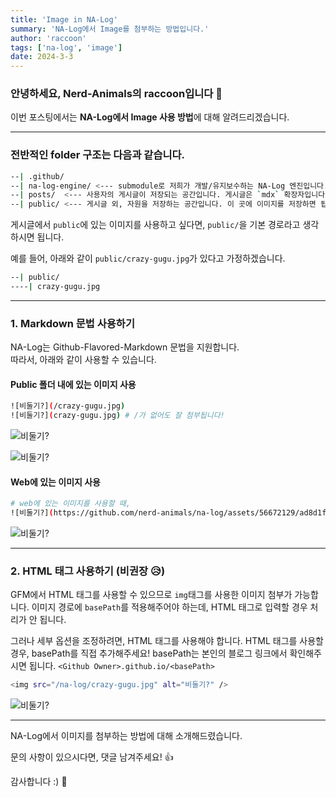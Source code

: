 ```yaml
---
title: 'Image in NA-Log'
summary: 'NA-Log에서 Image를 첨부하는 방법입니다.'
author: 'raccoon'
tags: ['na-log', 'image']
date: 2024-3-3
---
```


### 안녕하세요, Nerd-Animals의 raccoon입니다 🦝

이번 포스팅에서는 **NA-Log에서 Image 사용 방법**에 대해 알려드리겠습니다.

----

### 전반적인 folder 구조는 다음과 같습니다.

```bash
--| .github/
--| na-log-engine/ <--- submodule로 저희가 개발/유지보수하는 NA-Log 엔진입니다.
--| posts/  <--- 사용자의 게시글이 저장되는 공간입니다. 게시글은 `mdx` 확장자입니다.
--| public/ <--- 게시글 외, 자원을 저장하는 공간입니다. 이 곳에 이미지를 저장하면 됩니다.
```

게시글에서 `public`에 있는 이미지를 사용하고 싶다면, `public/`을 기본 경로라고 생각하시면 됩니다.

예를 들어, 아래와 같이 `public/crazy-gugu.jpg`가 있다고 가정하겠습니다.

```bash
--| public/
----| crazy-gugu.jpg
```

---- 

### 1. Markdown 문법 사용하기

NA-Log는 Github-Flavored-Markdown 문법을 지원합니다. \
따라서, 아래와 같이 사용할 수 있습니다. 

#### Public 폴더 내에 있는 이미지 사용
```bash
![비둘기?](/crazy-gugu.jpg)
![비둘기?](crazy-gugu.jpg) # /가 없어도 잘 첨부됩니다!
```

![비둘기?](/crazy-gugu.jpg)

![비둘기?](crazy-gugu.jpg)

#### Web에 있는 이미지 사용
```bash
# web에 있는 이미지를 사용할 때,
![비둘기?](https://github.com/nerd-animals/na-log/assets/56672129/ad8d1f15-9b4e-456f-afc1-bb922faf1e9d)
```
![비둘기?](https://github.com/nerd-animals/na-log/assets/56672129/ad8d1f15-9b4e-456f-afc1-bb922faf1e9d)

---- 

### 2. HTML 태그 사용하기 (비권장 😥) 

GFM에서 HTML 태그를 사용할 수 있으므로 `img`태그를 사용한 이미지 첨부가 가능합니다.
이미지 경로에 `basePath`를 적용해주어야 하는데, HTML 태그로 입력할 경우 처리가 안 됩니다.

그러나 세부 옵션을 조정하려면, HTML 태그를 사용해야 합니다.
HTML 태그를 사용할 경우, basePath를 직접 추가해주세요!
basePath는 본인의 블로그 링크에서 확인해주시면 됩니다.
`<Github Owner>.github.io/<basePath>`

```bash
<img src="/na-log/crazy-gugu.jpg" alt="비둘기?" />
```

<img src="/na-log/crazy-gugu.jpg" alt="비둘기?" />


----

NA-Log에서 이미지를 첨부하는 방법에 대해 소개해드렸습니다.

문의 사항이 있으시다면, 댓글 남겨주세요! 👍

감사합니다 :) 🦝